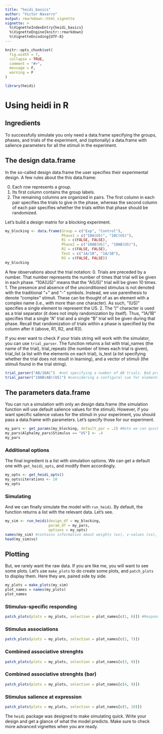 ```yaml
---
title: "heidi_basics"
author: "Victor Navarro"
output: rmarkdown::html_vignette
vignette: >
  %\VignetteIndexEntry{heidi_basics}
  %\VignetteEngine{knitr::rmarkdown}
  %\VignetteEncoding{UTF-8}
---
```


```r
knitr::opts_chunk$set(
  fig.width = 7,
  collapse = TRUE,
  comment = "#>",
  message = F,
  warning = F
)
```

```r
library(heidi)
```

# Using heidi in R

## Ingredients

To successfully simulate you only need a data.frame specifying the groups, phases, and trials of the experiment, and (optionally) a data.frame with salience parameters for all the stimuli in the experiment.

## The design data.frame

In the so-called design data.frame the user specifies their experimental design. A few rules about the this data.frame:

0. Each row represents a group.
1. Its first column contains the group labels.
2. The remaining columns are organized in pairs. The first column in each pair specifies the trials to give in the phase, whereas the second column of each pair specifies whether the trials within that phase should be randomized.

Let's build a design matrix for a blocking experiment.

```r

my_blocking <- data.frame(Group = c("Exp", "Control"),
                          Phase1 = c("10A(US)", "10C(US)"),
                          R1 = c(FALSE, FALSE),
                          Phase2 = c("10AB(US)", "10AB(US)"),
                          R2 = c(FALSE, FALSE),
                          Test = c("1A/1B", "1A/1B"),
                          R3 = c(FALSE, FALSE))
my_blocking
```

A few observations about the trial notation:
0. Trials are preceded by a number. That number represents the number of times that trial will be given in each phase. "10A(US)" means that the "A(US)" trial will be given 10 times.
1. The presence and absence of the unconditioned stimulus is not denoted with the traditional "+" and "-" symbols. Instead, we use parenthesis to denote "complex" stimuli. These can be thought of as an element with a complex name (i.e., with more than one character). As such, "(US)" specifies a single element to represent the US.
2. The "/" character is used as a trial separator (it does not imply randomization by itself). Thus, "1A/1B" specifies that a single "A" trial and a single "B" trial will be given during that phase. Recall that randomization of trials within a phase is specified by the column after it (above, R1, R2, and R3).

If you ever want to check if your trials string will work with the simulator, you can use `trial_parser`. The function returns a list with trial_names (the name of the trial), trial_repeats (the number of times each trial is given), trial_list (a list with the elements on each trial), is_test (a list specifying whether the trial does not result in learning), and a vector of stimuli (the stimuli found in the trial string).

```r
trial_parser("AB/10AC")  #not specifying a number of AB trials. Bad practice!
trial_parser("10AB(AB)(US)") #considering a configural cue for elements AB

```


## The parameters data.frame

You can run a simulation with only an design data.frame (the simulation function will use default salience values for the stimuli). However, if you want specific salience values for the stimuli in your experiment, you should pass a data.frame with parameters. Let's specify those for our experiment.

```r
my_pars <- get_params(my_blocking, default_par = .2) #Note we can quickly get a table with parameters directly from the design data.frame; a good way to check we are going in the right direction
my_pars$Alpha[my_pars$Stimulus == "US"] <- .4
my_pars
```

### Additional options

The final ingredient is a list with simulation options. We can get a default one with `get_heidi_opts`, and modify them accordingly.

```r
my_opts <- get_heidi_opts()
my_opts$iterations <- 10
my_opts

```

### Simulating

And we can finally simulate the model with `run_heidi`. By default, the function returns a list with the relevant data. Let's see.

```r
my_sim <- run_heidi(design_df = my_blocking,
                    param_df = my_pars,
                    options = my_opts)
names(my_sim) #contains information about weights (ws), v-values (vs), r-values (rs), and alphas (as)
head(my_sim$vs)

```

## Plotting

But, we rarely want the raw data. If you are like me, you will want to see some plots. Let's use `make_plots` to do create some plots, and `patch_plots` to display them. Here they are, paired side by side.

```r
my_plots = make_plots(my_sim)
plot_names = names(my_plots)
plot_names
```

### Stimulus-specific responding
```r
patch_plots(plots = my_plots, selection = plot_names[c(1, 6)]) #Responding
```
### Stimulus associations
```r
patch_plots(plots = my_plots, selection = plot_names[c(2, 7)])
```

### Combined associative strenghts
```r
patch_plots(plots = my_plots, selection = plot_names[c(3, 8)])
```
### Combined associative strenghts (bar)
```r
patch_plots(plots = my_plots, selection = plot_names[c(4, 9)])
```

### Stimulus salience at expression
```r
patch_plots(plots = my_plots, selection = plot_names[c(5, 10)])
```

The `heidi` package was designed to make simulating quick. Write your design and get a glance of what the model predicts. Make sure to check more advanced vignettes when you are ready.
